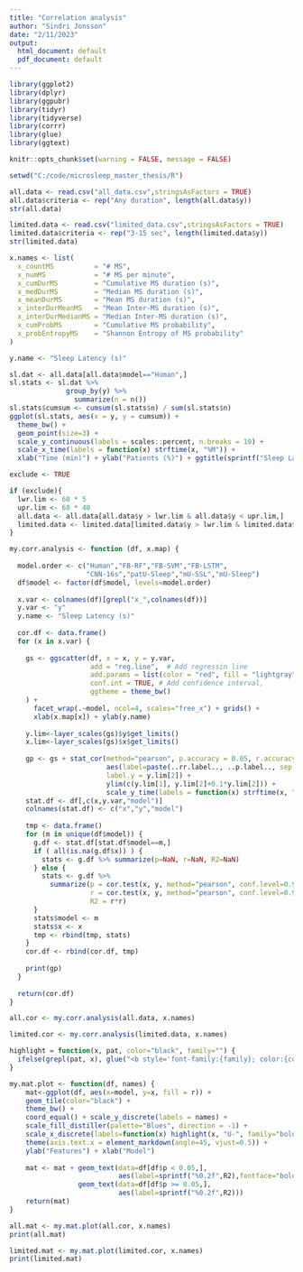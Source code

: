 ```yaml
---
title: "Correlation analysis"
author: "Sindri Jonsson"
date: "2/11/2023"
output:
  html_document: default
  pdf_document: default
---
```


```r
library(ggplot2)
library(dplyr)
library(ggpubr)
library(tidyr)
library(tidyverse)
library(corrr)
library(glue)
library(ggtext)
```

```r
knitr::opts_chunk$set(warning = FALSE, message = FALSE) 
```

```r
setwd("C:/code/microsleep_master_thesis/R")

all.data <- read.csv("all_data.csv",stringsAsFactors = TRUE)
all.data$criteria <- rep("Any duration", length(all.data$y))
str(all.data)

limited.data <- read.csv("limited_data.csv",stringsAsFactors = TRUE)
limited.data$criteria <- rep("3-15 sec", length(limited.data$y))
str(limited.data)
```

```r

x.names <- list(
  x_countMS          = "# MS",
  x_numMS            = "# MS per minute",
  x_cumDurMS         = "Cumulative MS duration (s)",
  x_medDurMS         = "Median MS duration (s)",
  x_meanDurMS        = "Mean MS duration (s)",
  x_interDurMeanMS   = "Mean Inter-MS duration (s)",
  x_interDurMedianMS = "Median Inter-MS duration (s)",
  x_cumProbMS        = "Cumulative MS probability",
  x_probEntropyMS    = "Shannon Entropy of MS probability"
)

y.name <- "Sleep Latency (s)"
```

```r
sl.dat <- all.data[all.data$model=="Human",]
sl.stats <- sl.dat %>%
              group_by(y) %>%
                summarize(n = n())
sl.stats$cumsum <- cumsum(sl.stats$n) / sum(sl.stats$n)
ggplot(sl.stats, aes(x = y, y = cumsum)) +
  theme_bw() + 
  geom_point(size=3) +
  scale_y_continuous(labels = scales::percent, n.breaks = 10) +
  scale_x_time(labels = function(x) strftime(x, "%M")) +
  xlab("Time (min)") + ylab("Patients (%)") + ggtitle(sprintf("Sleep Latency (n=%i)",sum(sl.stats$n)))

```
```r
exclude <- TRUE

if (exclude){
  lwr.lim <- 60 * 5
  upr.lim <- 60 * 40
  all.data <- all.data[all.data$y > lwr.lim & all.data$y < upr.lim,]
  limited.data <- limited.data[limited.data$y > lwr.lim & limited.data$y < upr.lim,]
}

```



```r
my.corr.analysis <- function (df, x.map) {
  
  model.order <- c("Human","FB-RF","FB-SVM","FB-LSTM",
                   "CNN-16s","patU-Sleep","mU-SSL","mU-Sleep")
  df$model <- factor(df$model, levels=model.order) 
  
  x.var <- colnames(df)[grepl("x_",colnames(df))]
  y.var <- "y"
  y.name <- "Sleep Latency (s)"
  
  cor.df <- data.frame()
  for (x in x.var) {
    
    gs <- ggscatter(df, x = x, y = y.var,
                    add = "reg.line",  # Add regressin line
                    add.params = list(color = "red", fill = "lightgray"), # Customize reg. line
                    conf.int = TRUE, # Add confidence interval,
                    ggtheme = theme_bw()
    ) +
      facet_wrap(.~model, ncol=4, scales="free_x") + grids() +
      xlab(x.map[x]) + ylab(y.name) 
    
    y.lim<-layer_scales(gs)$y$get_limits()
    x.lim<-layer_scales(gs)$x$get_limits()
    
    gp <- gs + stat_cor(method="pearson", p.accuracy = 0.05, r.accuracy=0.01,
                        aes(label=paste(..rr.label.., ..p.label.., sep = "~`,`~")),
                        label.y = y.lim[2]) +
                        ylim(c(y.lim[1], y.lim[2]+0.1*y.lim[2])) +
                        scale_y_time(labels = function(x) strftime(x, "%M"))
    stat.df <- df[,c(x,y.var,"model")]
    colnames(stat.df) <- c("x","y","model")
    
    tmp <- data.frame()
    for (m in unique(df$model)) {
      g.df <- stat.df[stat.df$model==m,]
      if ( all(is.na(g.df$x)) ) {
        stats <- g.df %>% summarize(p=NaN, r=NaN, R2=NaN)
      } else {
        stats <- g.df %>% 
          summarize(p = cor.test(x, y, method="pearson", conf.level=0.95)$p.value,
                    r = cor.test(x, y, method="pearson", conf.level=0.95)$estimate,
                    R2 = r*r)
      }
      stats$model <- m
      stats$x <- x
      tmp <- rbind(tmp, stats)
    }
    cor.df <- rbind(cor.df, tmp)
    
    print(gp)   
  }
  
  return(cor.df)
}
```



```r
all.cor <- my.corr.analysis(all.data, x.names)

```


```r
limited.cor <- my.corr.analysis(limited.data, x.names)
```

```r

highlight = function(x, pat, color="black", family="") {
  ifelse(grepl(pat, x), glue("<b style='font-family:{family}; color:{color}'>{x}</b>"), x)
}

my.mat.plot <- function(df, names) {
    mat<-ggplot(df, aes(x=model, y=x, fill = r)) +
    geom_tile(color="black") +
    theme_bw() +
    coord_equal() + scale_y_discrete(labels = names) +
    scale_fill_distiller(palette="Blues", direction = -1) +
    scale_x_discrete(labels=function(x) highlight(x, "U-", family="bold")) +
    theme(axis.text.x = element_markdown(angle=45, vjust=0.5)) +
    ylab("Features") + xlab("Model")
  
    mat <- mat + geom_text(data=df[df$p < 0.05,], 
                           aes(label=sprintf("%0.2f",R2),fontface="bold")) +
                 geom_text(data=df[df$p >= 0.05,], 
                           aes(label=sprintf("%0.2f",R2)))
    return(mat)
}

all.mat <- my.mat.plot(all.cor, x.names)
print(all.mat)
```
```r
limited.mat <- my.mat.plot(limited.cor, x.names)
print(limited.mat)
```



